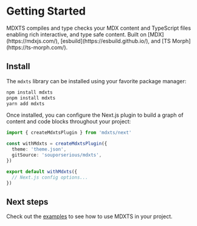 # Getting Started

<Summary>
  MDXTS compiles and type checks your MDX content and TypeScript files enabling
  rich interactive, and type safe content. Built on [MDX](https://mdxjs.com/),
  [esbuild](https://esbuild.github.io/), and [TS Morph](https://ts-morph.com/).
</Summary>

## Install

The `mdxts` library can be installed using your favorite package manager:

```bash
npm install mdxts
pnpm install mdxts
yarn add mdxts
```

Once installed, you can configure the Next.js plugin to build a graph of content and code blocks throughout your project:

```ts filename="next.config.ts"
import { createMdxtsPlugin } from 'mdxts/next'

const withMdxts = createMdxtsPlugin({
  theme: 'theme.json',
  gitSource: 'souporserious/mdxts',
})

export default withMdxts({
  // Next.js config options...
})
```

## Next steps

Check out the [examples](./examples) to see how to use MDXTS in your project.

